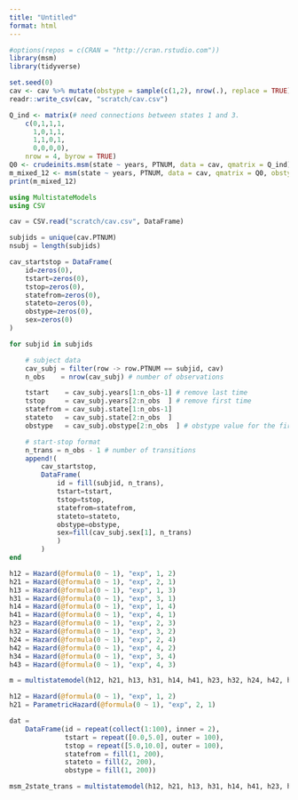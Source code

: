 ```yaml
---
title: "Untitled"
format: html
---
```


```r
#options(repos = c(CRAN = "http://cran.rstudio.com"))
library(msm)
library(tidyverse)

set.seed(0)
cav <- cav %>% mutate(obstype = sample(c(1,2), nrow(.), replace = TRUE)) # mix of panel and exactly observed data
readr::write_csv(cav, "scratch/cav.csv")

Q_ind <- matrix(# need connections between states 1 and 3.
    c(0,1,1,1,
      1,0,1,1,
      1,1,0,1,
      0,0,0,0),
    nrow = 4, byrow = TRUE)
Q0 <- crudeinits.msm(state ~ years, PTNUM, data = cav, qmatrix = Q_ind)
m_mixed_12 <- msm(state ~ years, PTNUM, data = cav, qmatrix = Q0, obstype = obstype)
print(m_mixed_12)
```

```julia
using MultistateModels
using CSV

cav = CSV.read("scratch/cav.csv", DataFrame)

subjids = unique(cav.PTNUM)
nsubj = length(subjids)

cav_startstop = DataFrame(
    id=zeros(0),
    tstart=zeros(0),
    tstop=zeros(0),
    statefrom=zeros(0),
    stateto=zeros(0),
    obstype=zeros(0),
    sex=zeros(0)
)

for subjid in subjids

    # subject data
    cav_subj = filter(row -> row.PTNUM == subjid, cav)
    n_obs    = nrow(cav_subj) # number of observations

    tstart    = cav_subj.years[1:n_obs-1] # remove last time
    tstop     = cav_subj.years[2:n_obs  ] # remove first time
    statefrom = cav_subj.state[1:n_obs-1]
    stateto   = cav_subj.state[2:n_obs  ]
    obstype   = cav_subj.obstype[2:n_obs  ] # obstype value for the first observation from each subject is not used

    # start-stop format
    n_trans = n_obs - 1 # number of transitions
    append!(
        cav_startstop,
        DataFrame(
            id = fill(subjid, n_trans),
            tstart=tstart,
            tstop=tstop,
            statefrom=statefrom,
            stateto=stateto,
            obstype=obstype,
            sex=fill(cav_subj.sex[1], n_trans)
            )
        )
end

h12 = Hazard(@formula(0 ~ 1), "exp", 1, 2)
h21 = Hazard(@formula(0 ~ 1), "exp", 2, 1)
h13 = Hazard(@formula(0 ~ 1), "exp", 1, 3)
h31 = Hazard(@formula(0 ~ 1), "exp", 3, 1)
h14 = Hazard(@formula(0 ~ 1), "exp", 1, 4)
h41 = Hazard(@formula(0 ~ 1), "exp", 4, 1)
h23 = Hazard(@formula(0 ~ 1), "exp", 2, 3)
h32 = Hazard(@formula(0 ~ 1), "exp", 3, 2)
h24 = Hazard(@formula(0 ~ 1), "exp", 2, 4)
h42 = Hazard(@formula(0 ~ 1), "exp", 4, 2)
h34 = Hazard(@formula(0 ~ 1), "exp", 3, 4)
h43 = Hazard(@formula(0 ~ 1), "exp", 4, 3)

m = multistatemodel(h12, h21, h13, h31, h14, h41, h23, h32, h24, h42, h34, h43; data = cav_startstop)

h12 = Hazard(@formula(0 ~ 1), "exp", 1, 2)
h21 = ParametricHazard(@formula(0 ~ 1), "exp", 2, 1)

dat = 
    DataFrame(id = repeat(collect(1:100), inner = 2),
              tstart = repeat([0.0,5.0], outer = 100),
              tstop = repeat([5.0,10.0], outer = 100),
              statefrom = fill(1, 200),
              stateto = fill(2, 200),
              obstype = fill(1, 200))

msm_2state_trans = multistatemodel(h12, h21, h13, h31, h14, h41, h23, h32, h24, h42, h34, h43; data = dat)


```